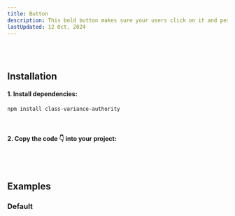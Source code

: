 ```yaml
---
title: Button
description: This bold button makes sure your users click on it and perform the actions you want! 🚀
lastUpdated: 12 Oct, 2024
---
```


<ComponentShowcase name="button-style-default" />
<br />
<br />

## Installation

#### 1. Install dependencies:

```sh
npm install class-variance-authority
```

<br />

#### 2. Copy the code 👇 into your project:

<ComponentSource name="button" />
<br />
<br />

## Examples

### Default

<ComponentShowcase name="button-style-default" />
